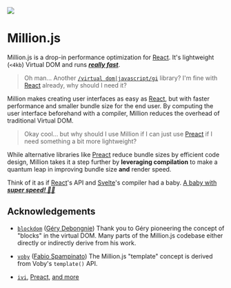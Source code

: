 
<img src="/banner.png" />

<Cards num={2}>
  <Card arrow title="Integrate with React.js" href="/install"></Card>
  <Card
    arrow
    title="Learn the Virtual DOM API"
    href="/docs/blog-theme/start"
  ></Card>
</Cards>

<br />

# Million.js

Million.js is a drop-in performance optimization for [React](https://reactjs.org). It's lightweight (`<4kb`) Virtual DOM and runs [_**really fast**_](https://krausest.github.io/js-framework-benchmark).

> Oh man... Another [`/virtual dom|javascript/gi`](https://regexr.com/6mr5f) library? I'm fine with [React](https://reactjs.org) already, why should I need it?

Million makes creating user interfaces as easy as [React](https://reactjs.org), but with faster performance and smaller bundle size for the end user. By computing the user interface beforehand with a compiler, Million reduces the overhead of traditional Virtual DOM.

> Okay cool... but why should I use Million if I can just use [Preact](https://preactjs.com/) if I need something a bit more lightweight?

While alternative libraries like [Preact](https://preactjs.com/) reduce bundle sizes by efficient code design, Million takes it a step further by **leveraging compilation** to make a quantum leap in improving bundle size **and** render speed.

Think of it as if [React](https://preactjs.com/)'s API and [Svelte](https://svelte.dev/)'s compiler had a baby. [A baby with _**super speed! 👶🚀**_](https://millionjs.org/benchmarks)

## Acknowledgements

- [`blockdom`](https://github.com/ged-odoo/blockdom) ([Géry Debongnie](https://github.com/ged-odoo))
  Thank you to Géry pioneering the concept of "blocks" in the virtual DOM. Many parts of the Million.js codebase either directly or indirectly derive from his work.

- [`voby`](https://github.com/vobyjs/voby) ([Fabio Spampinato](https://github.com/fabiospampinato))
  The Million.js "template" concept is derived from Voby's `template()` API.

- [`ivi`](https://github.com/localvoid/ivi), [Preact](https://github.com/preactjs/preact), [and more](https://krausest.github.io/js-framework-benchmark/2021/table_chrome_96.0.4664.45.html)
